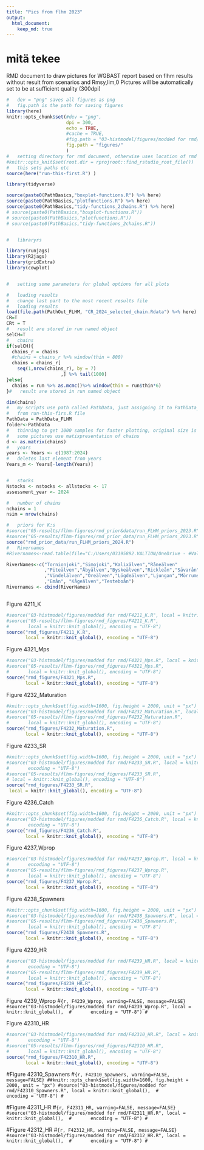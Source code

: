 ```yaml
---
title: "Pics from flhm 2023"
output:
  html_document:
    keep_md: true
---
```

#    mitä tekee 


RMD document to draw pictures for WGBAST report based on flhm results without
result from scenarios and Rmsy,lim,0
Pictures will be automatically set to be at sufficient quality (300dpi)
```r
#   dev = "png" saves all figures as png
#   fig.path is the path for saving figures
library(here)
knitr::opts_chunk$set(#dev = "png",
                      dpi = 300,
                      echo = TRUE,
                      #cache = TRUE,
                      #fig.path = "03-histmodel/figures/modded for rmd/figures_rdy/"
                      fig.path = "figures/"
                      )
#   setting directory for rmd document, otherwise uses location of rmd as root
#knitr::opts_knit$set(root.dir = rprojroot::find_rstudio_root_file())
#   this sets paths etc
source(here("run-this-first.R") )


```

```r
library(tidyverse)

source(paste0(PathBasics,"boxplot-functions.R") %>% here)
source(paste0(PathBasics,"plotfunctions.R") %>% here)
source(paste0(PathBasics,"tidy-functions_2chains.R") %>% here)
# source(paste0(PathBasics,"boxplot-functions.R"))
# source(paste0(PathBasics,"plotfunctions.R"))
# source(paste0(PathBasics,"tidy-functions_2chains.R"))


#   libraryrs

library(runjags)
library(R2jags)
library(gridExtra)
library(cowplot)


#   setting some parameters for global options for all plots

#   loading results
#   change last part to the most recent results file
#   loading results
load(file.path(PathOut_FLHM, "CR_2024_selected_chain.Rdata") %>% here)
CR=T
CRt = T
#   result are stored in run named object
selCH=T
#   chains
if(selCH){
  chains_r = chains
  #chains = chains_r %>% window(thin = 800)
  chains = chains_r[
    seq(1,nrow(chains_r), by = 7)
                    ,] %>% tail(1000)
}else{
  chains = run %>% as.mcmc()%>% window(thin = run$thin*6)
}#   result are stored in run named object

dim(chains)
#   my scripts use path called PathData, just assigning it to PathData_FLHM 
#   from run-this-firs.R file
PathData = PathData_FLHM
folder<-PathData
#   thinning to get 1000 samples for faster plotting, original size is 4000
#   some pictures use matixpresentation of chains
d <- as.matrix(chains)
#   years
years <- Years <- c(1987:2024)
#   deletes last element from years
Years_m <- Years[-length(Years)]


#   stocks
Nstocks <- nstocks <- allstocks <- 17
assessment_year <- 2024

#   number of chains
nchains = 1
nsim = nrow(chains)

#   priors for K:s
#source("05-results/flhm-figures/rmd_prior&data/run_FLHM_priors_2023.R")
#source("05-results/flhm-figures/rmd_prior_data/run_FLHM_priors_2023.R")
source("rmd_prior_data/run_FLHM_priors_2024.R")
#   Rivernames
#Rivernames<-read.table(file="C:/Users/03195892.VALTION/OneDrive - #Valtion/WGBAST_shared/data_2021/rivernames.txt")

RiverNames<-c("Tornionjoki","Simojoki","Kalixälven","Råneälven"
              ,"Piteälven","Åbyälven","Byskeälven","Rickleån","Sävarån"
              ,"Vindelälven","Öreälven","Lögdeälven","Ljungan","Mörrumsån"
              ,"Emån", "Kågeälven","Testeboån")
Rivernames <- cbind(RiverNames)



```


Figure 4211_K
```r
#source("03-histmodel/figures/modded for rmd/F4211_K.R", local = knitr::knit_global(),
#source("05-results/flhm-figures/rmd_figures/F4211_K.R", 
#       local = knitr::knit_global(), encoding = "UTF-8")
source("rmd_figures/F4211_K.R", 
       local = knitr::knit_global(), encoding = "UTF-8")


```

Figure 4321_Mps
```r
#source("03-histmodel/figures/modded for rmd/F4321_Mps.R", local = knitr::knit_global(), 
#source("05-results/flhm-figures/rmd_figures/F4321_Mps.R", 
#       local = knitr::knit_global(), encoding = "UTF-8")
source("rmd_figures/F4321_Mps.R", 
       local = knitr::knit_global(), encoding = "UTF-8")

```

Figure 4232_Maturation
```r
#knitr::opts_chunk$set(fig.width=1600, fig.height = 2000, unit = "px")
#source("03-histmodel/figures/modded for rmd/F4232_Maturation.R", local = #knitr::knit_global(), encoding = "UTF-8")
#source("05-results/flhm-figures/rmd_figures/F4232_Maturation.R", 
#       local = knitr::knit_global(), encoding = "UTF-8")
source("rmd_figures/F4232_Maturation.R", 
       local = knitr::knit_global(), encoding = "UTF-8")

```

Figure 4233_SR
```r
#knitr::opts_chunk$set(fig.width=1600, fig.height = 2000, unit = "px")
#source("03-histmodel/figures/modded for rmd/F4233_SR.R", local = knitr::knit_global(), 
#       encoding = "UTF-8")
#source("05-results/flhm-figures/rmd_figures/F4233_SR.R", 
# local = knitr::knit_global(), encoding = "UTF-8")
source("rmd_figures/F4233_SR.R", 
 local = knitr::knit_global(), encoding = "UTF-8")


``` 

Figure 4236_Catch
```r
#knitr::opts_chunk$set(fig.width=1600, fig.height = 2000, unit = "px")
#source("03-histmodel/figures/modded for rmd/F4236_Catch.R", local = knitr::knit_global(), 
#       encoding = "UTF-8")
source("rmd_figures/F4236_Catch.R", 
       local = knitr::knit_global(), encoding = "UTF-8")
``` 

Figure 4237_Wprop
```r
#source("03-histmodel/figures/modded for rmd/F4237_Wprop.R", local = knitr::knit_global(), 
#       encoding = "UTF-8")
#source("05-results/flhm-figures/rmd_figures/F4237_Wprop.R", 
#       local = knitr::knit_global(), encoding = "UTF-8")
source("rmd_figures/F4237_Wprop.R", 
       local = knitr::knit_global(), encoding = "UTF-8")

``` 

Figure 4238_Spawners
```r
#knitr::opts_chunk$set(fig.width=1600, fig.height = 2000, unit = "px")
#source("03-histmodel/figures/modded for rmd/F2438_Spawners.R", local = #knitr::knit_global(), encoding = "UTF-8")
#source("05-results/flhm-figures/rmd_figures/F2438_Spawners.R", 
#       local = knitr::knit_global(), encoding = "UTF-8")
source("rmd_figures/F2438_Spawners.R", 
       local = knitr::knit_global(), encoding = "UTF-8")

``` 

Figure 4239_HR
```r
#source("03-histmodel/figures/modded for rmd/F4239_HR.R", local = knitr::knit_global(), 
#       encoding = "UTF-8")
#source("05-results/flhm-figures/rmd_figures/F4239_HR.R", 
#       local = knitr::knit_global(), encoding = "UTF-8")
source("rmd_figures/F4239_HR.R", 
       local = knitr::knit_global(), encoding = "UTF-8")

```

Figure 4239_Wprop
#```{r, F4239_Wprop, warning=FALSE, message=FALSE}
#source("03-histmodel/figures/modded for rmd/F4239_Wprop.R", local = knitr::knit_global(), 
#       encoding = "UTF-8")
#```

Figure 42310_HR
```r
#source("03-histmodel/figures/modded for rmd/F42310_HR.R", local = knitr::knit_global(), 
#       encoding = "UTF-8")
#source("05-results/flhm-figures/rmd_figures/F42310_HR.R", 
#       local = knitr::knit_global(), encoding = "UTF-8")
source("rmd_figures/F42310_HR.R", 
       local = knitr::knit_global(), encoding = "UTF-8")

```

#Figure 42310_Spawners
#```{r, F42310_Spawners, warning=FALSE, message=FALSE}
##knitr::opts_chunk$set(fig.width=1600, fig.height = 2000, unit = "px")
#source("03-histmodel/figures/modded for rmd/F42310_Spawners.R", local = knitr::knit_global(), 
#       encoding = "UTF-8")
#```

#Figure 42311_HR
#```{r, F42311_HR, warning=FALSE, message=FALSE}
#source("03-histmodel/figures/modded for rmd/F42311_HR.R", local = knitr::knit_global(), 
#       encoding = "UTF-8")
#```

#Figure 42312_HR
#```{r, F42312_HR, warning=FALSE, message=FALSE}
#source("03-histmodel/figures/modded for rmd/F42312_HR.R", local = knitr::knit_global(), 
#       encoding = "UTF-8")
#```